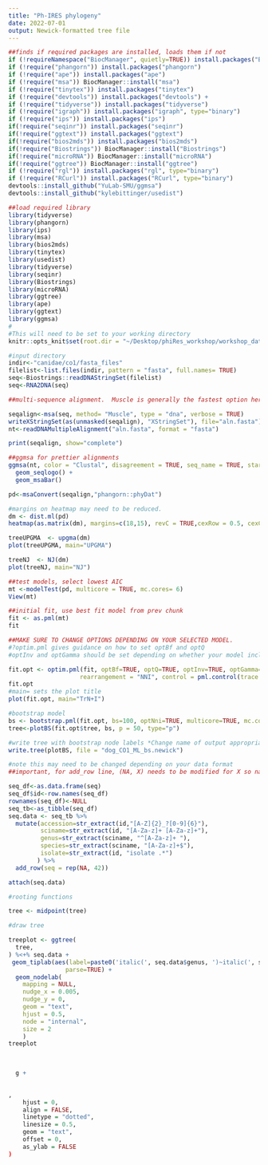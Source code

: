 ```yaml
---
title: "Ph-IRES phylogeny"
date: 2022-07-01
output: Newick-formatted tree file
---
```

```r
##finds if required packages are installed, loads them if not
if (!requireNamespace("BiocManager", quietly=TRUE)) install.packages("BiocManager")
if (!require("phangorn")) install.packages("phangorn")
if (!require("ape")) install.packages("ape")
if (!require("msa")) BiocManager::install("msa")
if (!require("tinytex")) install.packages("tinytex") 
if (!require("devtools")) install.packages("devtools") +
if (!require("tidyverse")) install.packages("tidyverse")
if (!require("igraph")) install.packages("igraph", type="binary")
if (!require("ips")) install.packages("ips")
if(!require("seqinr")) install.packages("seqinr")
if(!require("ggtext")) install.packages("ggtext")
if(!require("bios2mds")) install.packages("bios2mds")
if(!require("Biostrings")) BiocManager::install("Biostrings")
if(!require("microRNA")) BiocManager::install("microRNA")
if(!require("ggtree")) BiocManager::install("ggtree")
if (!require("rgl")) install.packages("rgl", type="binary")
if (!require("RCurl")) install.packages("RCurl", type="binary")
devtools::install_github("YuLab-SMU/ggmsa")
devtools::install_github("kylebittinger/usedist")

##load required library
library(tidyverse)
library(phangorn)
library(ips)
library(msa)
library(bios2mds)
library(tinytex)
library(usedist)
library(tidyverse)
library(seqinr)
library(Biostrings)
library(microRNA)
library(ggtree)
library(ape)
library(ggtext)
library(ggmsa)
#
#This will need to be set to your working directory
knitr::opts_knit$set(root.dir = "~/Desktop/phiRes_workshop/workshop_data-analysis/phiRes_phylogeny")
```
```r
#input directory
indir<-"canidae/co1/fasta_files"
filelist<-list.files(indir, pattern = "fasta", full.names= TRUE)
seq<-Biostrings::readDNAStringSet(filelist)
seq<-RNA2DNA(seq)
```
```r
##multi-sequence alignment.  Muscle is generally the fastest option here.  Other options are ClustalW and ClustalOmega

seqalign<-msa(seq, method= "Muscle", type = "dna", verbose = TRUE)
writeXStringSet(as(unmasked(seqalign), "XStringSet"), file="aln.fasta")
nt<-readDNAMultipleAlignment("aln.fasta", format = "fasta")

print(seqalign, show="complete")

##ggmsa for prettier alignments
ggmsa(nt, color = "Clustal", disagreement = TRUE, seq_name = TRUE, start = 100, end = 150) + 
  geom_seqlogo() + 
  geom_msaBar() 

pd<-msaConvert(seqalign,"phangorn::phyDat")
```
```r

#margins on heatmap may need to be reduced.
dm <- dist.ml(pd)
heatmap(as.matrix(dm), margins=c(18,15), revC = TRUE,cexRow = 0.5, cexCol = 0.5, symm = TRUE)

treeUPGMA  <- upgma(dm)
plot(treeUPGMA, main="UPGMA")

treeNJ  <- NJ(dm)
plot(treeNJ, main="NJ")
```
```r
##test models, select lowest AIC
mt <-modelTest(pd, multicore = TRUE, mc.cores= 6)
View(mt)
```
```r
##initial fit, use best fit model from prev chunk
fit <- as.pml(mt)
fit
```
```r
##MAKE SURE TO CHANGE OPTIONS DEPENDING ON YOUR SELECTED MODEL.  
#?optim.pml gives guidance on how to set optBf and optQ
#optInv and optGamma should be set depending on whether your model includes +I and/or +G parameters

fit.opt <- optim.pml(fit, optBf=TRUE, optQ=TRUE, optInv=TRUE, optGamma=TRUE,
                    rearrangement = "NNI", control = pml.control(trace = 0))
fit.opt
#main= sets the plot title
plot(fit.opt, main="TrN+I")

#bootstrap model
bs <- bootstrap.pml(fit.opt, bs=100, optNni=TRUE, multicore=TRUE, mc.cores = 6)
tree<-plotBS(fit.opt$tree, bs, p = 50, type="p")

#write tree with bootstrap node labels *Change name of output appropriately*
write.tree(plotBS, file = "dog_CO1_ML_bs.newick")

```
```r

#note this may need to be changed depending on your data format
##important, for add_row line, (NA, X) needs to be modified for X so naming file has same number of records as data.  I don't know if this is a bug inherent to ggtree, but it is a workaround.

seq_df<-as.data.frame(seq)
seq_df$id<-row.names(seq_df)
rownames(seq_df)<-NULL
seq_tb<-as_tibble(seq_df) 
seq.data <- seq_tb %>%
  mutate(accession=str_extract(id,"[A-Z]{2}_?[0-9]{6}"),
         sciname=str_extract(id, "[A-Za-z]+ [A-Za-z]+"),
         genus=str_extract(sciname, "^[A-Za-z]+ "),
         species=str_extract(sciname, "[A-Za-z]+$"),
         isolate=str_extract(id, "isolate .*")
        ) %>%
  add_row(seq = rep(NA, 42))

attach(seq.data)
```
```r

#rooting functions

tree <- midpoint(tree)

#draw tree

treeplot <- ggtree(
  tree,
) %<+% seq.data +
 geom_tiplab(aes(label=paste0('italic(', seq.data$genus, ')~italic(', seq.data$species, ')~(', seq.data$accession, ')')), 
                parse=TRUE) +
  geom_nodelab(
    mapping = NULL,
    nudge_x = 0.005,
    nudge_y = 0,
    geom = "text",
    hjust = 0.5,
    node = "internal",
    size = 2
    )
treeplot
  

  
  g +
  

,
    hjust = 0,
    align = FALSE,
    linetype = "dotted",
    linesize = 0.5,
    geom = "text",
    offset = 0,
    as_ylab = FALSE
)      


```



